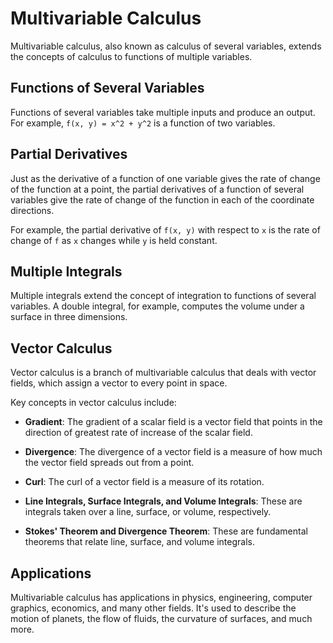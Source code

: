 # Multivariable Calculus

Multivariable calculus, also known as calculus of several variables, extends the concepts of calculus to functions of multiple variables.

## Functions of Several Variables

Functions of several variables take multiple inputs and produce an output. For example, `f(x, y) = x^2 + y^2` is a function of two variables.

## Partial Derivatives

Just as the derivative of a function of one variable gives the rate of change of the function at a point, the partial derivatives of a function of several variables give the rate of change of the function in each of the coordinate directions. 

For example, the partial derivative of `f(x, y)` with respect to `x` is the rate of change of `f` as `x` changes while `y` is held constant.

## Multiple Integrals

Multiple integrals extend the concept of integration to functions of several variables. A double integral, for example, computes the volume under a surface in three dimensions.

## Vector Calculus

Vector calculus is a branch of multivariable calculus that deals with vector fields, which assign a vector to every point in space.

Key concepts in vector calculus include:

- **Gradient**: The gradient of a scalar field is a vector field that points in the direction of greatest rate of increase of the scalar field.

- **Divergence**: The divergence of a vector field is a measure of how much the vector field spreads out from a point.

- **Curl**: The curl of a vector field is a measure of its rotation.

- **Line Integrals, Surface Integrals, and Volume Integrals**: These are integrals taken over a line, surface, or volume, respectively.

- **Stokes' Theorem and Divergence Theorem**: These are fundamental theorems that relate line, surface, and volume integrals.

## Applications

Multivariable calculus has applications in physics, engineering, computer graphics, economics, and many other fields. It's used to describe the motion of planets, the flow of fluids, the curvature of surfaces, and much more.
